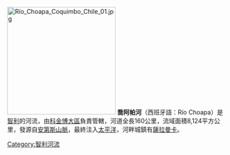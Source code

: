 [[File:Río_Choapa_Coquimbo_Chile_01.jpg|250px]]
'''喬阿帕河'''（西班牙語：Río Choapa）是[[智利|智利]]的河流，由[[科金博大區|科金博大區]]負責管轄，河道全長160公里，流域面積8,124平方公里，發源自[[安第斯山脈|安第斯山脈]]，最終注入[[太平洋|太平洋]]，河畔城鎮有[[薩拉曼卡_(智利)|薩拉曼卡]]。

{{coord|31|37|40|S|71|33|30|W|region:CL_type:waterbody_source:kolossus-dewiki|display=title}}

{{Chile-geo-stub}}
[[Category:智利河流|Category:智利河流]]